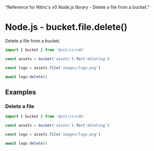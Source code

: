   "Reference for Nitric's v0 Node.js library - Delete a file from a bucket."

# Node.js - bucket.file.delete()

Delete a file from a bucket.

```javascript
import { bucket } from '@nitric/sdk'

const assets = bucket('assets').for('deleting')

const logo = assets.file('images/logo.png')

await logo.delete()
```

## Examples

### Delete a file

```javascript
import { bucket } from '@nitric/sdk'

const assets = bucket('assets').for('deleting')

const logo = assets.file('images/logo.png')

await logo.delete()
```
